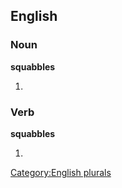 
==English==

===Noun===
'''squabbles'''

# {{plural of |[[squabble]]}}

===Verb===
'''squabbles'''

# {{third-person singular of|[[squabble]]}}

[[Category:English plurals]]